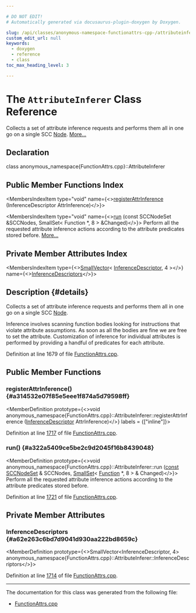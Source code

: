 ```yaml
---

# DO NOT EDIT!
# Automatically generated via docusaurus-plugin-doxygen by Doxygen.

slug: /api/classes/anonymous-namespace-functionattrs-cpp-/attributeinferer
custom_edit_url: null
keywords:
  - doxygen
  - reference
  - class
toc_max_heading_level: 3

---
```





# The `AttributeInferer` Class Reference

<DoxygenPage pluginConfig={pluginConfig}>

Collects a set of attribute inference requests and performs them all in one go on a single SCC <a href="/docs/api/classes/node">Node</a>. <a href="#details">More...</a>

## Declaration

<CodeBlock>class anonymous_namespace{FunctionAttrs.cpp}::AttributeInferer</CodeBlock>

## Public Member Functions Index

<MembersIndex>

<MembersIndexItem
  type="void"
  name={<><a href="#a314532e07f85e5eee1f874a5d79598ff">registerAttrInference</a> (InferenceDescriptor AttrInference)</>}>
</MembersIndexItem>

<MembersIndexItem
  type="void"
  name={<><a href="#a322a5409ce5be2c9d2045f16b8439048">run</a> (const SCCNodeSet &amp;SCCNodes, SmallSet&lt; Function &#42;, 8 &gt; &amp;Changed)</>}>
Perform all the requested attribute inference actions according to the attribute predicates stored before. <a href="#a322a5409ce5be2c9d2045f16b8439048">More...</a>
</MembersIndexItem>

</MembersIndex>

## Private Member Attributes Index

<MembersIndex>

<MembersIndexItem
  type={<><a href="/docs/api/classes/llvm/smallvector">SmallVector</a>&lt; <a href="/docs/api/structs/anonymous-namespace-functionattrs-cpp-/attributeinferer/inferencedescriptor">InferenceDescriptor</a>, 4 &gt;</>}
  name={<><a href="#a62e263c6bd7d9041d930aa222bd8659c">InferenceDescriptors</a></>}>
</MembersIndexItem>

</MembersIndex>

## Description {#details}

Collects a set of attribute inference requests and performs them all in one go on a single SCC <a href="/docs/api/classes/node">Node</a>.

Inference involves scanning function bodies looking for instructions that violate attribute assumptions. As soon as all the bodies are fine we are free to set the attribute. Customization of inference for individual attributes is performed by providing a handful of predicates for each attribute.

Definition at line 1679 of file <a href="/docs/api/files/lib/lib/transforms/lib/transforms/ipo/functionattrs-cpp">FunctionAttrs.cpp</a>.

<SectionDefinition>

## Public Member Functions

### registerAttrInference() {#a314532e07f85e5eee1f874a5d79598ff}

<MemberDefinition
  prototype={<>void anonymous&#95;namespace&#123;FunctionAttrs.cpp&#125;::AttributeInferer::registerAttrInference (<a href="/docs/api/structs/anonymous-namespace-functionattrs-cpp-/attributeinferer/inferencedescriptor">InferenceDescriptor</a> AttrInference)</>}
  labels = {["inline"]}>

Definition at line <a href="/docs/api/files/lib/lib/transforms/lib/transforms/ipo/functionattrs-cpp/#l01717">1717</a> of file <a href="/docs/api/files/lib/lib/transforms/lib/transforms/ipo/functionattrs-cpp">FunctionAttrs.cpp</a>.
</MemberDefinition>

### run() {#a322a5409ce5be2c9d2045f16b8439048}

<MemberDefinition
  prototype={<>void anonymous&#95;namespace&#123;FunctionAttrs.cpp&#125;::AttributeInferer::run (<a href="/docs/api/files/lib/lib/target/lib/target/aarch64/aarch64promoteconstant-cpp/#a90f8350fecae261c25be85d38b451bff">const</a> <a href="/docs/api/namespaces/anonymous-functionattrs-cpp-/#ae5e7383d35ed634befab95c8c2c99a1b">SCCNodeSet</a> &amp; SCCNodes, <a href="/docs/api/classes/llvm/smallset">SmallSet</a>&lt; <a href="/docs/api/classes/llvm/function">Function</a> &#42;, 8 &gt; &amp; Changed)</>}>
Perform all the requested attribute inference actions according to the attribute predicates stored before.

Definition at line <a href="/docs/api/files/lib/lib/transforms/lib/transforms/ipo/functionattrs-cpp/#l01721">1721</a> of file <a href="/docs/api/files/lib/lib/transforms/lib/transforms/ipo/functionattrs-cpp">FunctionAttrs.cpp</a>.
</MemberDefinition>

</SectionDefinition>

<SectionDefinition>

## Private Member Attributes

### InferenceDescriptors {#a62e263c6bd7d9041d930aa222bd8659c}

<MemberDefinition
  prototype={<>SmallVector&lt;InferenceDescriptor, 4&gt; anonymous&#95;namespace&#123;FunctionAttrs.cpp&#125;::AttributeInferer::InferenceDescriptors</>}>

Definition at line <a href="/docs/api/files/lib/lib/transforms/lib/transforms/ipo/functionattrs-cpp/#l01714">1714</a> of file <a href="/docs/api/files/lib/lib/transforms/lib/transforms/ipo/functionattrs-cpp">FunctionAttrs.cpp</a>.
</MemberDefinition>

</SectionDefinition>

<hr/>

The documentation for this class was generated from the following file:

<ul>
<li><a href="/docs/api/files/lib/lib/transforms/lib/transforms/ipo/functionattrs-cpp">FunctionAttrs.cpp</a></li>
</ul>

</DoxygenPage>
